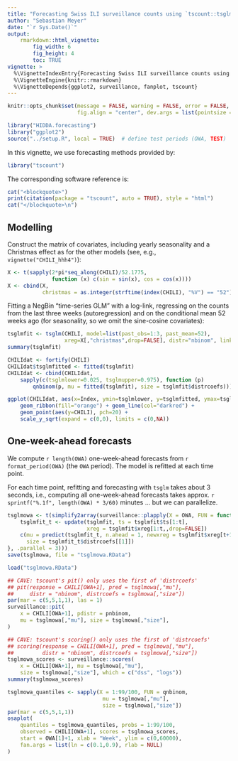 ```yaml
---
title: "Forecasting Swiss ILI surveillance counts using `tscount::tsglm`"
author: "Sebastian Meyer"
date: "`r Sys.Date()`"
output:
    rmarkdown::html_vignette:
        fig_width: 6
        fig_height: 4
        toc: TRUE
vignette: >
  %\VignetteIndexEntry{Forecasting Swiss ILI surveillance counts using 'tscount::tsglm}
  %\VignetteEngine{knitr::rmarkdown}
  %\VignetteDepends{ggplot2, surveillance, fanplot, tscount}
---
```


```r
knitr::opts_chunk$set(message = FALSE, warning = FALSE, error = FALSE,
                      fig.align = "center", dev.args = list(pointsize = 10))
```

```r
library("HIDDA.forecasting")
library("ggplot2")
source("../setup.R", local = TRUE)  # define test periods (OWA, TEST)
```

In this vignette, we use forecasting methods provided by:
```r
library("tscount")
```

The corresponding software reference is:
```r
cat("<blockquote>")
print(citation(package = "tscount", auto = TRUE), style = "html")
cat("</blockquote>\n")
```


## Modelling

Construct the matrix of covariates, including yearly seasonality and a Christmas
effect as for the other models (see, e.g., `vignette("CHILI_hhh4")`):

```r
X <- t(sapply(2*pi*seq_along(CHILI)/52.1775,
              function (x) c(sin = sin(x), cos = cos(x))))
X <- cbind(X,
           christmas = as.integer(strftime(index(CHILI), "%V") == "52"))
```

Fitting a NegBin "time-series GLM" with a log-link, regressing on the
counts from the last three weeks (autoregression) and on the conditional
mean 52 weeks ago (for seasonality, so we omit the sine-cosine covariates):

```r
tsglmfit <- tsglm(CHILI, model=list(past_obs=1:3, past_mean=52),
                  xreg=X[,"christmas",drop=FALSE], distr="nbinom", link="log")
summary(tsglmfit)
```

```r
CHILIdat <- fortify(CHILI)
CHILIdat$tsglmfitted <- fitted(tsglmfit)
CHILIdat <- cbind(CHILIdat,
    sapply(c(tsglmlower=0.025, tsglmupper=0.975), function (p)
        qnbinom(p, mu = fitted(tsglmfit), size = tsglmfit$distrcoefs)))
```

```r
ggplot(CHILIdat, aes(x=Index, ymin=tsglmlower, y=tsglmfitted, ymax=tsglmupper)) +
    geom_ribbon(fill="orange") + geom_line(col="darkred") +
    geom_point(aes(y=CHILI), pch=20) +
    scale_y_sqrt(expand = c(0,0), limits = c(0,NA))
```



## One-week-ahead forecasts


We compute `r length(OWA)` one-week-ahead forecasts
from `r format_period(OWA)` (the `OWA` period).
The model is refitted at each time point.

For each time point, refitting and forecasting with `tsglm` takes about 3 seconds, i.e.,
computing all one-week-ahead forecasts takes approx.
`r sprintf("%.1f", length(OWA) * 3/60)` minutes ... but we can parallelize.

```r
tsglmowa <- t(simplify2array(surveillance::plapply(X = OWA, FUN = function (t) {
    tsglmfit_t <- update(tsglmfit, ts = tsglmfit$ts[1:t],
                         xreg = tsglmfit$xreg[1:t,,drop=FALSE])
    c(mu = predict(tsglmfit_t, n.ahead = 1, newxreg = tsglmfit$xreg[t+1,,drop=FALSE])$pred,
      size = tsglmfit_t$distrcoefs[[1]])
}, .parallel = 3)))
save(tsglmowa, file = "tsglmowa.RData")
```
```r
load("tsglmowa.RData")
```

```r
## CAVE: tscount's pit() only uses the first of 'distrcoefs'
## pit(response = CHILI[OWA+1], pred = tsglmowa[,"mu"],
##     distr = "nbinom", distrcoefs = tsglmowa[,"size"])
par(mar = c(5,5,1,1), las = 1)
surveillance::pit(
    x = CHILI[OWA+1], pdistr = pnbinom,
    mu = tsglmowa[,"mu"], size = tsglmowa[,"size"],
)
```

```r
## CAVE: tscount's scoring() only uses the first of 'distrcoefs'
## scoring(response = CHILI[OWA+1], pred = tsglmowa[,"mu"],
##         distr = "nbinom", distrcoefs = tsglmowa[,"size"])
tsglmowa_scores <- surveillance::scores(
    x = CHILI[OWA+1], mu = tsglmowa[,"mu"],
    size = tsglmowa[,"size"], which = c("dss", "logs"))
summary(tsglmowa_scores)
```

```r
tsglmowa_quantiles <- sapply(X = 1:99/100, FUN = qnbinom,
                              mu = tsglmowa[,"mu"],
                              size = tsglmowa[,"size"])
par(mar = c(5,5,1,1))
osaplot(
    quantiles = tsglmowa_quantiles, probs = 1:99/100,
    observed = CHILI[OWA+1], scores = tsglmowa_scores,
    start = OWA[1]+1, xlab = "Week", ylim = c(0,60000),
    fan.args = list(ln = c(0.1,0.9), rlab = NULL)
)
```
